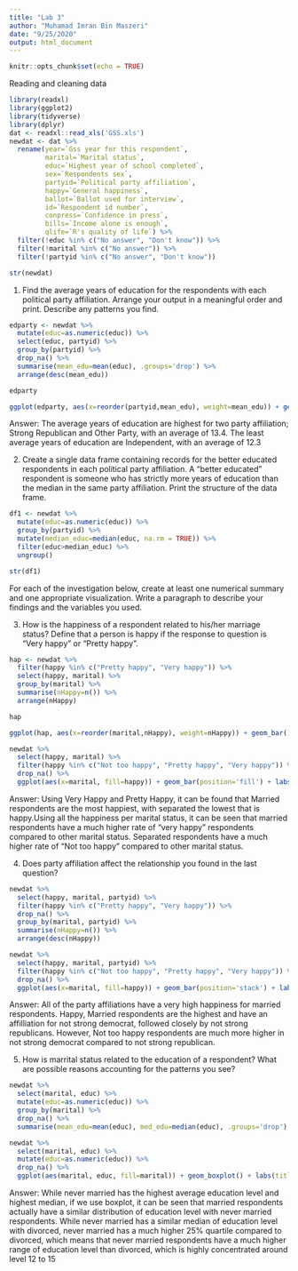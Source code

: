 ```yaml
---
title: "Lab 3"
author: "Muhamad Imran Bin Maszeri"
date: "9/25/2020"
output: html_document
---
```


```r
knitr::opts_chunk$set(echo = TRUE)
```

Reading and cleaning data
```r
library(readxl)
library(ggplot2)
library(tidyverse)
library(dplyr)
dat <- readxl::read_xls('GSS.xls')
newdat <- dat %>%
  rename(year=`Gss year for this respondent`, 
         marital=`Marital status`, 
         educ=`Highest year of school completed`, 
         sex=`Respondents sex`, 
         partyid=`Political party affiliation`, 
         happy=`General happiness`, 
         ballot=`Ballot used for interview`, 
         id=`Respondent id number`,
         conpress=`Confidence in press`,
         bills=`Income alone is enough`,
         qlife=`R's quality of life`) %>%
  filter(!educ %in% c("No answer", "Don't know")) %>%
  filter(!marital %in% c("No answer")) %>%
  filter(!partyid %in% c("No answer", "Don't know"))

str(newdat)
```

1. Find the average years of education for the respondents with each political party affiliation. Arrange your output in a meaningful order and print. Describe any patterns you find.
```r
edparty <- newdat %>%
  mutate(educ=as.numeric(educ)) %>%
  select(educ, partyid) %>%
  group_by(partyid) %>%
  drop_na() %>%
  summarise(mean_edu=mean(educ), .groups='drop') %>%
  arrange(desc(mean_edu))

edparty

ggplot(edparty, aes(x=reorder(partyid,mean_edu), weight=mean_edu)) + geom_bar() + coord_flip() + labs(title="Average Years of Education for each Party Affilliation", x="Party Affilliation", y="Average Years of Education")
```

Answer: The average years of education are highest for two party affiliation;
Strong Republican and Other Party, with an average of 13.4. The least average years of education are Independent, with an average of 12.3

2. Create a single data frame containing records for the better educated respondents in each political party affiliation. A “better educated” respondent is someone who has strictly more years of education than the median in the same party affiliation. Print the structure of the data frame.
```r
df1 <- newdat %>%
  mutate(educ=as.numeric(educ)) %>%
  group_by(partyid) %>%
  mutate(median_educ=median(educ, na.rm = TRUE)) %>%
  filter(educ>median_educ) %>%
  ungroup()

str(df1)
```

For each of the investigation below, create at least one numerical summary and one appropriate visualization. Write a paragraph to describe your findings and the variables you used.

3. How is the happiness of a respondent related to his/her marriage status? Define that a person is happy if the response to question is “Very happy” or “Pretty happy”.
```r
hap <- newdat %>%
  filter(happy %in% c("Pretty happy", "Very happy")) %>%
  select(happy, marital) %>%
  group_by(marital) %>%
  summarise(nHappy=n()) %>%
  arrange(nHappy)

hap

ggplot(hap, aes(x=reorder(marital,nHappy), weight=nHappy)) + geom_bar() + coord_flip() + labs(title="Total Happy respondents per marital status", x="Marital status")

newdat %>%
  select(happy, marital) %>%
  filter(happy %in% c("Not too happy", "Pretty happy", "Very happy")) %>%
  drop_na() %>%
  ggplot(aes(x=marital, fill=happy)) + geom_bar(position='fill') + labs(title="Total Happiness with each marital status", x="Marital Status", fill="Happiness")
```

Answer: Using Very Happy and Pretty Happy, it can be found that Married respondents are the most happiest, with separated the lowest that is happy.Using all the happiness per marital status, it can be seen that married respondents have a much higher rate of "very happy" respondents compared to other marital status. Separated respondents have a much higher rate of "Not too happy" compared to other marital status.

4. Does party affiliation affect the relationship you found in the last question?

```r
newdat %>%
  select(happy, marital, partyid) %>%
  filter(happy %in% c("Pretty happy", "Very happy")) %>%
  drop_na() %>%
  group_by(marital, partyid) %>%
  summarise(nHappy=n()) %>%
  arrange(desc(nHappy))

newdat %>%
  select(happy, marital, partyid) %>%
  filter(happy %in% c("Not too happy", "Pretty happy", "Very happy")) %>%
  drop_na() %>%
  ggplot(aes(x=marital, fill=happy)) + geom_bar(position='stack') + labs(fill="Happiness", x="Marital Status") + facet_wrap(~partyid) + coord_flip()
```

Answer: All of the party affiliations have a very high happiness for married respondents. Happy, Married respondents are the highest and have an affilliation for not strong democrat, followed closely by not strong republicans. However, Not too happy respondents are much more higher in not strong democrat compared to not strong republican. 

5. How is marrital status related to the education of a respondent? What are possible reasons accounting for the patterns you see?
```r
newdat %>%
  select(marital, educ) %>%
  mutate(educ=as.numeric(educ)) %>%
  group_by(marital) %>%
  drop_na() %>%
  summarise(mean_edu=mean(educ), med_edu=median(educ), .groups='drop')

newdat %>%
  select(marital, educ) %>%
  mutate(educ=as.numeric(educ)) %>%
  drop_na() %>%
  ggplot(aes(marital, educ, fill=marital)) + geom_boxplot() + labs(title="Education Level with Marital Status", x="Marital Status", y="Education Level")
```

Answer: While never married has the highest average education level and highest median, if we use boxplot, it can be seen that married respondents actually have a similar distribution of education level with never married respondents. While never married has a similar median of education level with divorced, never married has a much higher 25% quartile compared to divorced, which means that never married respondents have a much higher range of education level than divorced, which is highly concentrated around level 12 to 15
